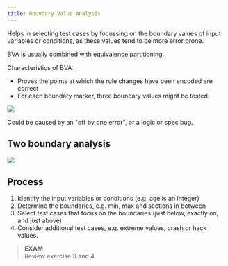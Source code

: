 ```yaml
---
title: Boundary Value Analysis
---
```


Helps in selecting test cases by focussing on the boundary values of input variables or conditions, as these values tend to be more error prone.

BVA is usually combined with equivalence partitioning.

Characteristics of BVA:
- Proves the points at which the rule changes have been encoded are correct
- For each boundary marker, three boundary values might be tested.

![](/src/assets/images/bva-example.png)

Could be caused by an "off by one error", or a logic or spec bug.

## Two boundary analysis

![](/src/assets/images/two-bva.png)

## Process

1. Identify the input variables or conditions (e.g. age is an integer)
2. Determine the boundaries, e.g. min, max and sections in between
3. Select test cases that focus on the boundaries (just below, exactly on, and just above)
4. Consider additional test cases, e.g. extreme values, crash or hack values.

> **EXAM**   
> Review exercise 3 and 4
